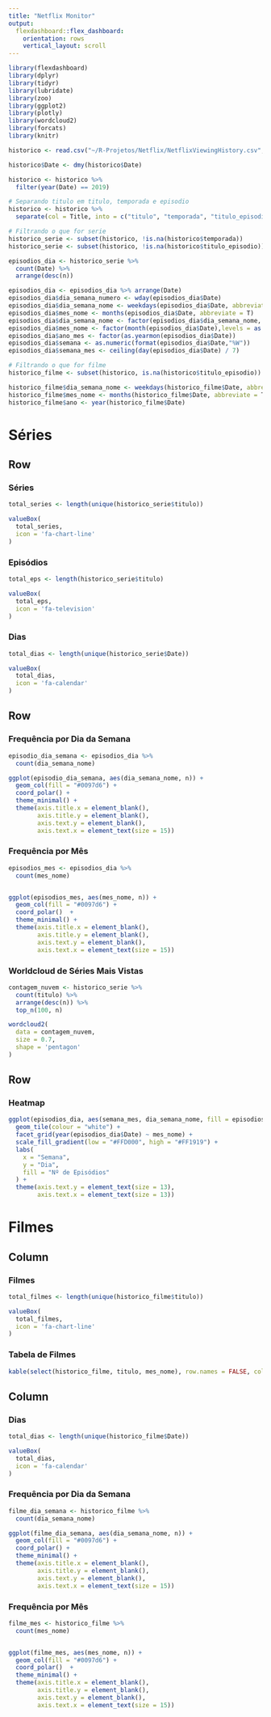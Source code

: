 ```yaml
---
title: "Netflix Monitor"
output: 
  flexdashboard::flex_dashboard:
    orientation: rows
    vertical_layout: scroll
---
```


```r
library(flexdashboard)
library(dplyr)
library(tidyr)
library(lubridate)
library(zoo)
library(ggplot2)
library(plotly)
library(wordcloud2)
library(forcats)
library(knitr)

historico <- read.csv("~/R-Projetos/Netflix/NetflixViewingHistory.csv", encoding="UTF-8")

historico$Date <- dmy(historico$Date)

historico <- historico %>%
  filter(year(Date) == 2019)

# Separando titulo em titulo, temporada e episodio
historico <- historico %>%
  separate(col = Title, into = c("titulo", "temporada", "titulo_episodio"), sep = ': ')

# Filtrando o que for serie
historico_serie <- subset(historico, !is.na(historico$temporada))
historico_serie <- subset(historico, !is.na(historico$titulo_episodio))

episodios_dia <- historico_serie %>%
  count(Date) %>%
  arrange(desc(n))

episodios_dia <- episodios_dia %>% arrange(Date)
episodios_dia$dia_semana_numero <- wday(episodios_dia$Date)
episodios_dia$dia_semana_nome <- weekdays(episodios_dia$Date, abbreviate = T)
episodios_dia$mes_nome <- months(episodios_dia$Date, abbreviate = T)
episodios_dia$dia_semana_nome <- factor(episodios_dia$dia_semana_nome, levels = rev(c("dom", "seg","ter","qua","qui","sex","sáb")), labels = rev(c("Dom","Seg","Ter","Qua","Qui","Sex","Sáb")))
episodios_dia$mes_nome <- factor(month(episodios_dia$Date),levels = as.character(1:12), labels = c("Jan","Fev","Mar","Abr","Mai","Jun","Jul","Ago","Set","Out","Nov","Dez"))
episodios_dia$ano_mes <- factor(as.yearmon(episodios_dia$Date)) 
episodios_dia$semana <- as.numeric(format(episodios_dia$Date,"%W"))
episodios_dia$semana_mes <- ceiling(day(episodios_dia$Date) / 7)

# Filtrando o que for filme
historico_filme <- subset(historico, is.na(historico$titulo_episodio))

historico_filme$dia_semana_nome <- weekdays(historico_filme$Date, abbreviate = T)
historico_filme$mes_nome <- months(historico_filme$Date, abbreviate = T)
historico_filme$ano <- year(historico_filme$Date)

```

Séries
=======================================================================

Row {data-height=130}
-----------------------------------------------------------------------

### Séries

```r
total_series <- length(unique(historico_serie$titulo))

valueBox(
  total_series,
  icon = 'fa-chart-line'
)

```

### Episódios

```r
total_eps <- length(historico_serie$titulo)

valueBox(
  total_eps,
  icon = 'fa-television'
)

```

### Dias

```r
total_dias <- length(unique(historico_serie$Date))

valueBox(
  total_dias,
  icon = 'fa-calendar'
)

```

Row {data-height=300}
-----------------------------------------------------------------------

### Frequência por Dia da Semana

```r

episodio_dia_semana <- episodios_dia %>%
  count(dia_semana_nome)

ggplot(episodio_dia_semana, aes(dia_semana_nome, n)) +
  geom_col(fill = "#0097d6") +
  coord_polar() +
  theme_minimal() +
  theme(axis.title.x = element_blank(),
        axis.title.y = element_blank(),
        axis.text.y = element_blank(),
        axis.text.x = element_text(size = 15))
```

### Frequência por Mês

```r

episodios_mes <- episodios_dia %>%
  count(mes_nome)


ggplot(episodios_mes, aes(mes_nome, n)) +
  geom_col(fill = "#0097d6") +
  coord_polar()  +
  theme_minimal() +
  theme(axis.title.x = element_blank(),
        axis.title.y = element_blank(),
        axis.text.y = element_blank(),
        axis.text.x = element_text(size = 15)) 
```


### Worldcloud de Séries Mais Vistas

```r

contagem_nuvem <- historico_serie %>%
  count(titulo) %>%
  arrange(desc(n)) %>%
  top_n(100, n)

wordcloud2(
  data = contagem_nuvem, 
  size = 0.7, 
  shape = 'pentagon'
)
```

Row {data-height=300}
-----------------------------------------------------------------------

### Heatmap

```r

ggplot(episodios_dia, aes(semana_mes, dia_semana_nome, fill = episodios_dia$n)) + 
  geom_tile(colour = "white") + 
  facet_grid(year(episodios_dia$Date) ~ mes_nome) + 
  scale_fill_gradient(low = "#FFD000", high = "#FF1919") + 
  labs(
    x = "Semana",
    y = "Dia",
    fill = "Nº de Episódios"
  ) +
  theme(axis.text.y = element_text(size = 13),
        axis.text.x = element_text(size = 13)) 
```

Filmes {data-orientation=columns}
=======================================================================

Column 
-----------------------------------------------------------------------

### Filmes

```r
total_filmes <- length(unique(historico_filme$titulo))

valueBox(
  total_filmes,
  icon = 'fa-chart-line'
)

```

### Tabela de Filmes

```r

kable(select(historico_filme, titulo, mes_nome), row.names = FALSE, col.names = c("Título", "Mês"))

```


Column 
-----------------------------------------------------------------------

### Dias

```r
total_dias <- length(unique(historico_filme$Date))

valueBox(
  total_dias,
  icon = 'fa-calendar'
)

```

### Frequência por Dia da Semana

```r
filme_dia_semana <- historico_filme %>%
  count(dia_semana_nome)

ggplot(filme_dia_semana, aes(dia_semana_nome, n)) +
  geom_col(fill = "#0097d6") +
  coord_polar() +
  theme_minimal() +
  theme(axis.title.x = element_blank(),
        axis.title.y = element_blank(),
        axis.text.y = element_blank(),
        axis.text.x = element_text(size = 15)) 
```

### Frequência por Mês

```r
filme_mes <- historico_filme %>%
  count(mes_nome)


ggplot(filme_mes, aes(mes_nome, n)) +
  geom_col(fill = "#0097d6") +
  coord_polar()  +
  theme_minimal() +
  theme(axis.title.x = element_blank(),
        axis.title.y = element_blank(),
        axis.text.y = element_blank(),
        axis.text.x = element_text(size = 15)) 
```

